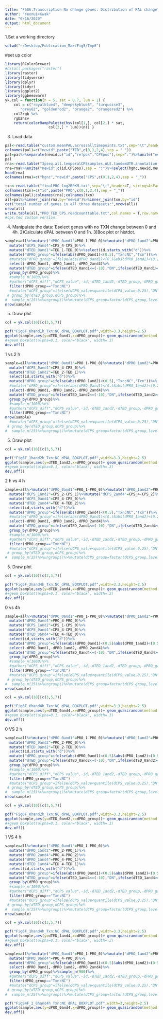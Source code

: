 ```yaml
---
title: "F5S6:Transcription No change genes: Distribution of PAL change"
author: "Yeonui+Kwak"
date: "6/16/2020"
output: html_document
---
```


1.Set a working directory
```R
setwd("~/Desktop/Publication_Mar/Fig5/Tmp6")

```
#set up color
```r
library(RColorBrewer)
#nstall.packages("raster")
library(raster)
library(tidyverse)
library(dplyr)
library(tidyr)
library(ggplot2)
library(ggbeeswarm)
yk.col = function(n = 5, sat = 0.7, lum = 1) {
	col = c("royalblue4", "deepskyblue3", "turquoise3",
	   "grey62", "goldenrod2", "orange2", "orangered2") %>%
	col2rgb %>%
	rgb2hsv
	return(colorRampPalette(hsv(col[1,], col[2,] * sat,
				    col[3,] * lum))(n)) }
```


3. Load data
```R

pal<-read.table("custom.meanPAL.acrossalltimepoints.txt",sep="\t",header=T, stringsAsFactors = F)
colnames(pal)=c("newid",paste("TED",c(0,1,2,4),sep = "_"))
pal=pal%>%separate(newid,c("id","refpos","CPSpos"),sep=":")%>%unite("newid",c(id,CPSpos),sep=":",remove=F)
pal
rna<-read.table("3pseq.all.temporalCPSsamples.ALE.tandemUTR.annotation.txt",header=T, stringsAsFactors = F)
rna=rna%>%unite("newid",c(id,CPSpos),sep = ":")%>%select(hgnc,newid,mean.rc,time)%>%spread(time,mean.rc)
head(rna)
colnames(rna)=c("hgnc","newid",paste("CPS",c(0,1,2,4),sep = "_"))

txn<-read.table("finalPRO_log2RPKM.txt",sep="\t",header=T, stringsAsFactors = F)
colnames(txn)=c("id",paste("PRO",c(0,1,2,4),sep = "_"))
colnames(pal);colnames(rna);colnames(txn)
all=pal%>%inner_join(rna,by="newid")%>%inner_join(txn,by="id")
cat("total number of genes in all three datasets:",nrow(all))
nrow(all)
write.table(all,"PRO_TED_CPS.readcounttable.txt",col.names = T,row.names = F,sep="\t",quote = F) 
#cps,ted custom version.

```



4. Manipulate the data:
1)select genes with no TXN change between 0 and 4h.
2)Calculate dPAL between 0 and 1h.
3)Box plot or histdot.

```r
sample=all%>%mutate("dPRO_0and1"=PRO_1-PRO_0)%>%mutate("dPRO_1and2"=PRO_2-PRO_1)%>%mutate("dPRO_2and4"=PRO_4-PRO_2)%>%mutate("dCPS_1and2"=CPS_2-CPS_1)%>%mutate("dCPS_2and4"=CPS_4-CPS_2)%>%
  mutate("dCPS_0and4"=CPS_4-CPS_0)%>%
  mutate("dTED_0and1"=TED_1-TED_0)%>%select(id,starts_with("d"))%>%
  mutate("dPRO_group"=ifelse(abs(dPRO_0and1)<(0.5),"Txn:NC","Txn"))%>%
  #mutate("dPRO_group"=ifelse(abs(dPRO_0and1)<(0.)&abs(dPRO_1and2)<(0.2)&abs(dPRO_2and4)<(0.2),"Txn:NC","Txn"))%>%
  select(-dPRO_0and1,-dPRO_1and2,-dPRO_2and4)%>%
  mutate("dTED_group"=ifelse(dTED_0and1<=(-10),"DN",ifelse(dTED_0and1>=10,"UP","NC")))%>%
  group_by(dPRO_group)%>%
  #sample_n(1000)%>%
  #gather("dCPS_diff","dCPS_value",-id,-dTED_1and2,-dTED_group,-dPRO_group)%>%
  filter(dPRO_group=="Txn:NC")
  #mutate("dCPS_group"=ifelse(dCPS_value<quantile(dCPS_value,0.25),"DN",ifelse(dCPS_value>quantile(dCPS_value,0.75),"UP","NS")))%>%ungroup()%>%
 # group_by(dTED_group,dCPS_group)%>%
#  sample_n(25)%>%ungroup()%>%mutate(dCPS_group=factor(dCPS_group,levels=c("DN","NS","UP")))
nrow(sample)
```

5. Draw plot

```R
col = yk.col(10)[c(3,5,7)] 

pdf("Fig6F_0hand1h_Txn:NC_dPAL_BOXPLOT.pdf",width=3.3,height=2.5)
ggplot(sample,aes(y=dTED_0and1,x=dPRO_group))+ geom_quasirandom(method = "smiley",aes(col=dTED_group),size=0.5)+scale_colour_manual(values=col )+theme_bw()+ylab(expression(italic(Delta)*"PAL (nt)"))+xlab("0h vs 1h")+ggtitle( expression("Genes with no "*italic(Delta)*"Txn (0 h vs 1 h)"))+ylim(c(-50,50))+labs(col=expression(italic(Delta)*"PAL"))
#+geom_boxplot(alpha=0.1, color="black", width=.3)
dev.off()
```
1 vs 2 h
```r
sample=all%>%mutate("dPRO_0and1"=PRO_1-PRO_0)%>%mutate("dPRO_1and2"=PRO_2-PRO_1)%>%mutate("dPRO_2and4"=PRO_4-PRO_2)%>%mutate("dCPS_1and2"=CPS_2-CPS_1)%>%mutate("dCPS_2and4"=CPS_4-CPS_2)%>%
  mutate("dCPS_0and4"=CPS_4-CPS_0)%>%
  mutate("dTED_1and2"=TED_2-TED_1)%>%
  select(id,starts_with("d"))%>%
  mutate("dPRO_group"=ifelse(abs(dPRO_1and2)<(0.5),"Txn:NC","Txn"))%>%
  #mutate("dPRO_group"=ifelse(abs(dPRO_0and1)<(0.)&abs(dPRO_1and2)<(0.2)&abs(dPRO_2and4)<(0.2),"Txn:NC","Txn"))%>%
  select(-dPRO_0and1,-dPRO_1and2,-dPRO_2and4)%>%
  mutate("dTED_group"=ifelse(dTED_1and2<=(-10),"DN",ifelse(dTED_1and2>=10,"UP","NC")))%>%
  group_by(dPRO_group)%>%
  #sample_n(1000)%>%
  #gather("dCPS_diff","dCPS_value",-id,-dTED_1and2,-dTED_group,-dPRO_group)%>%
  filter(dPRO_group=="Txn:NC")
nrow(sample)
  #mutate("dCPS_group"=ifelse(dCPS_value<quantile(dCPS_value,0.25),"DN",ifelse(dCPS_value>quantile(dCPS_value,0.75),"UP","NS")))%>%ungroup()%>%
 # group_by(dTED_group,dCPS_group)%>%
#  sample_n(25)%>%ungroup()%>%mutate(dCPS_group=factor(dCPS_group,levels=c("DN","NS","UP")))

```

5. Draw plot

```R
col = yk.col(10)[c(3,5,7)] 

pdf("Fig6F_1hand2h_Txn:NC_dPAL_BOXPLOT.pdf",width=3.3,height=2.5)
ggplot(sample,aes(y=dTED_1and2,x=dPRO_group))+ geom_quasirandom(method = "smiley",aes(col=dTED_group),size=0.5)+scale_colour_manual(values=col )+theme_bw()+ylab(expression(italic(Delta)*"PAL (nt)"))+xlab("0h vs 1h")+ggtitle( expression("Genes with no "*italic(Delta)*"Txn (1 h vs 2 h)"))+ylim(c(-50,50))+labs(col=expression(italic(Delta)*"PAL"))
#+geom_boxplot(alpha=0.1, color="black", width=.3)
dev.off()
```
2 h vs 4 h

```r
sample=all%>%mutate("dPRO_0and1"=PRO_1-PRO_0)%>%mutate("dPRO_1and2"=PRO_2-PRO_1)%>%mutate("dPRO_2and4"=PRO_4-PRO_2)%>%
  mutate("dCPS_1and2"=CPS_2-CPS_1)%>%mutate("dCPS_2and4"=CPS_4-CPS_2)%>%
  mutate("dCPS_0and4"=CPS_4-CPS_0)%>%
  mutate("dTED_2and4"=TED_4-TED_2)%>%
  select(id,starts_with("d"))%>%
  mutate("dPRO_group"=ifelse(abs(dPRO_2and4)<(0.5),"Txn:NC","Txn"))%>%
  #mutate("dPRO_group"=ifelse(abs(dPRO_0and1)<(0.)&abs(dPRO_1and2)<(0.2)&abs(dPRO_2and4)<(0.2),"Txn:NC","Txn"))%>%
  select(-dPRO_0and1,-dPRO_1and2,-dPRO_2and4)%>%
  mutate("dTED_group"=ifelse(dTED_2and4<=(-10),"DN",ifelse(dTED_2and4>=10,"UP","NC")))%>%
  group_by(dPRO_group)%>%
  #sample_n(1000)%>%
  #gather("dCPS_diff","dCPS_value",-id,-dTED_1and2,-dTED_group,-dPRO_group)%>%
  filter(dPRO_group=="Txn:NC")
  #mutate("dCPS_group"=ifelse(dCPS_value<quantile(dCPS_value,0.25),"DN",ifelse(dCPS_value>quantile(dCPS_value,0.75),"UP","NS")))%>%ungroup()%>%
 # group_by(dTED_group,dCPS_group)%>%
#  sample_n(25)%>%ungroup()%>%mutate(dCPS_group=factor(dCPS_group,levels=c("DN","NS","UP")))

```

5. Draw plot

```R
col = yk.col(10)[c(3,5,7)] 

pdf("Fig6F_2hand4h_Txn:NC_dPAL_BOXPLOT.pdf",width=3.3,height=2.5)
ggplot(sample,aes(y=dTED_2and4,x=dPRO_group))+ geom_quasirandom(method = "smiley",aes(col=dTED_group),size=0.5)+scale_colour_manual(values=col )+theme_bw()+ylab(expression(italic(Delta)*"PAL (nt)"))+xlab("0h vs 1h")+ggtitle( expression("Genes with no "*italic(Delta)*"Txn (2 h vs 4 h)"))+ylim(c(-50,50))+labs(col=expression(italic(Delta)*"PAL"))
#+geom_boxplot(alpha=0.1, color="black", width=.3)
dev.off()
```
0 vs 4h
```r
sample=all%>%mutate("dPRO_0and1"=PRO_1-PRO_0)%>%mutate("dPRO_1and2"=PRO_2-PRO_1)%>%mutate("dPRO_2and4"=PRO_4-PRO_2)%>%
  mutate("dPRO_0and4"=PRO_4-PRO_0)%>%
  mutate("dCPS_1and2"=CPS_1-CPS_0)%>%
  mutate("dCPS_0and4"=CPS_4-CPS_0)%>%
  mutate("dTED_0and4"=TED_4-TED_0)%>%
  select(id,starts_with("d"))%>%
  mutate("dPRO_group"=ifelse(abs(dPRO_0and1)<(0.5)&abs(dPRO_1and2)<(0.5)&abs(dPRO_2and4)<(0.5)&abs(dPRO_0and4)<0.5,"Txn:NC","Txn"))%>%
  select(-dPRO_0and1,-dPRO_1and2,-dPRO_2and4)%>%
  mutate("dTED_group"=ifelse(dTED_0and4<=(-10),"DN",ifelse(dTED_0and4>=10,"UP","NC")))%>%
  group_by(dPRO_group)%>%
  #sample_n(1000)%>%
  #gather("dCPS_diff","dCPS_value",-id,-dTED_1and2,-dTED_group,-dPRO_group)%>%
  filter(dPRO_group=="Txn:NC")
  #mutate("dCPS_group"=ifelse(dCPS_value<quantile(dCPS_value,0.25),"DN",ifelse(dCPS_value>quantile(dCPS_value,0.75),"UP","NS")))%>%ungroup()%>%
 # group_by(dTED_group,dCPS_group)%>%
#  sample_n(25)%>%ungroup()%>%mutate(dCPS_group=factor(dCPS_group,levels=c("DN","NS","UP")))
nrow(sample)
```
```R
col = yk.col(10)[c(3,5,7)] 

pdf("Fig6F_0hand4h_Txn:NC_dPAL_BOXPLOT.pdf",width=3.3,height=2.5)
ggplot(sample,aes(y=dTED_0and4,x=dPRO_group))+ geom_quasirandom(method = "smiley",aes(col=dTED_group),size=0.5)+scale_colour_manual(values=col )+theme_bw()+ylab(expression(italic(Delta)*"PAL (nt)"))+xlab("0h vs 4h")+ggtitle( expression("Genes with no "*italic(Delta)*"Txn (0 h vs 4 h)"))+ylim(c(-50,50))+labs(col=expression(italic(Delta)*"PAL"))
#+geom_boxplot(alpha=0.1, color="black", width=.3)
dev.off()
```


0 VS 2 h
```r
sample=all%>%mutate("dPRO_0and1"=PRO_1-PRO_0)%>%mutate("dPRO_1and2"=PRO_2-PRO_1)%>%
  mutate("dPRO_0and2"=PRO_2-PRO_0)%>%
  mutate("dTED_0and2"=TED_2-TED_0)%>%
  select(id,starts_with("d"))%>%
  mutate("dPRO_group"=ifelse(abs(dPRO_0and1)<(0.5)&abs(dPRO_1and2)<(0.5)&abs(dPRO_0and2)<(0.5),"Txn:NC","Txn"))%>%
  mutate("dTED_group"=ifelse(dTED_0and2<=(-10),"DN",ifelse(dTED_0and2>=10,"UP","NC")))%>%
  group_by(dPRO_group)%>%
  #sample_n(1000)%>%
  #gather("dCPS_diff","dCPS_value",-id,-dTED_1and2,-dTED_group,-dPRO_group)%>%
  filter(dPRO_group=="Txn:NC")
  #mutate("dCPS_group"=ifelse(dCPS_value<quantile(dCPS_value,0.25),"DN",ifelse(dCPS_value>quantile(dCPS_value,0.75),"UP","NS")))%>%ungroup()%>%
 # group_by(dTED_group,dCPS_group)%>%
#  sample_n(25)%>%ungroup()%>%mutate(dCPS_group=factor(dCPS_group,levels=c("DN","NS","UP")))
nrow(sample)
```
```R
col = yk.col(10)[c(3,5,7)] 

pdf("Fig6F_0hand2h_Txn:NC_dPAL_BOXPLOT.pdf",width=3.3,height=2.5)
ggplot(sample,aes(y=dTED_0and2,x=dPRO_group))+ geom_quasirandom(method = "smiley",aes(col=dTED_group),size=0.5)+scale_colour_manual(values=col )+theme_bw()+ylab(expression(italic(Delta)*"PAL (nt)"))+xlab("0h vs 2h")+ggtitle( expression("Genes with no "*italic(Delta)*"Txn (0 h vs 2 h)"))+ylim(c(-50,50))+labs(col=expression(italic(Delta)*"PAL"))+theme(axis.text.x = element_blank())
#+geom_boxplot(alpha=0.1, color="black", width=.3)
dev.off()
```



1 VS 4 h
```r
sample=all%>%mutate("dPRO_0and1"=PRO_1-PRO_0)%>%
  mutate("dPRO_1and2"=PRO_2-PRO_1)%>%
  mutate("dPRO_2and4"=PRO_4-PRO_2)%>%
  mutate("dPRO_1and4"=PRO_4-PRO_1)%>%
  mutate("dTED_1and4"=TED_4-TED_1)%>%
  select(id,starts_with("d"))%>%
  mutate("dPRO_group"=ifelse(abs(dPRO_0and1)<(0.5)&abs(dPRO_1and2)<(0.5)&abs(dPRO_2and4)<(0.5)&abs(dPRO_1and4)<(0.5),"Txn:NC","Txn"))%>%
  mutate("dTED_group"=ifelse(dTED_1and4<=(-10),"DN",ifelse(dTED_1and4>=10,"UP","NC")))%>%
  group_by(dPRO_group)%>%
  #sample_n(1000)%>%
  #gather("dCPS_diff","dCPS_value",-id,-dTED_1and2,-dTED_group,-dPRO_group)%>%
  filter(dPRO_group=="Txn:NC")
  #mutate("dCPS_group"=ifelse(dCPS_value<quantile(dCPS_value,0.25),"DN",ifelse(dCPS_value>quantile(dCPS_value,0.75),"UP","NS")))%>%ungroup()%>%
 # group_by(dTED_group,dCPS_group)%>%
#  sample_n(25)%>%ungroup()%>%mutate(dCPS_group=factor(dCPS_group,levels=c("DN","NS","UP")))
nrow(sample)
```
```R
col = yk.col(10)[c(3,5,7)] 

pdf("Fig6F_1hand4h_Txn:NC_dPAL_BOXPLOT.pdf",width=3.3,height=2.5)
ggplot(sample,aes(y=dTED_1and4,x=dPRO_group))+ geom_quasirandom(method = "smiley",aes(col=dTED_group),size=0.5)+scale_colour_manual(values=col )+theme_bw()+ylab(expression(italic(Delta)*"PAL (nt)"))+xlab("1h vs 4h")+ggtitle( expression("Genes with no "*italic(Delta)*"Txn (1 h vs 4 h)"))+ylim(c(-50,50))+labs(col=expression(italic(Delta)*"PAL"))+theme(axis.text.x = element_blank())
#+geom_boxplot(alpha=0.1, color="black", width=.3)
dev.off()
```






```R

sample=all%>%mutate("dPRO_0and1"=PRO_1-PRO_0)%>%mutate("dPRO_1and2"=PRO_2-PRO_1)%>%mutate("dPRO_2and4"=PRO_4-PRO_2)%>%
  mutate("dPRO_0and4"=PRO_4-PRO_0)%>%
  mutate("dPRO_group"=ifelse(abs(dPRO_0and1)<(0.5)&abs(dPRO_1and2)<(0.5)&abs(dPRO_2and4)<(0.5),"Txn:NC","Txn"))%>%
  select(-dPRO_0and1,-dPRO_1and2,-dPRO_2and4)%>%
  group_by(dPRO_group)%>%sample_n(900)%>%
  #gather("dCPS_diff","dCPS_value",-id,-dTED_1and2,-dTED_group,-dPRO_group)%>%
  filter(dPRO_group=="Txn:NC")
  #mutate("dCPS_group"=ifelse(dCPS_value<quantile(dCPS_value,0.25),"DN",ifelse(dCPS_value>quantile(dCPS_value,0.75),"UP","NS")))%>%ungroup()%>%
 # group_by(dTED_group,dCPS_group)%>%
#  sample_n(25)%>%ungroup()%>%mutate(dCPS_group=factor(dCPS_group,levels=c("DN","NS","UP")))

pdf("FigS4F_2_0hand4h_Txn:NC_dPAL_BOXPLOT.pdf",width=3,height=2.5)
ggplot(sample,aes(y=dPRO_0and4,x=dPRO_group))+ geom_quasirandom(method = "smiley",aes(col=dPRO_group),size=0.5)+scale_colour_manual(values=col )+theme_bw()+ylab(expression(italic(Delta)*"Transcription"))+xlab("0h vs 4h")+ggtitle( expression("Genes with no "*italic(Delta)*"Txn"))+ylim(c(-5,5))+labs(col=expression(italic(Delta)*"PAL"))+geom_boxplot(alpha=0.1, color="black", width=.3)
dev.off()
```

